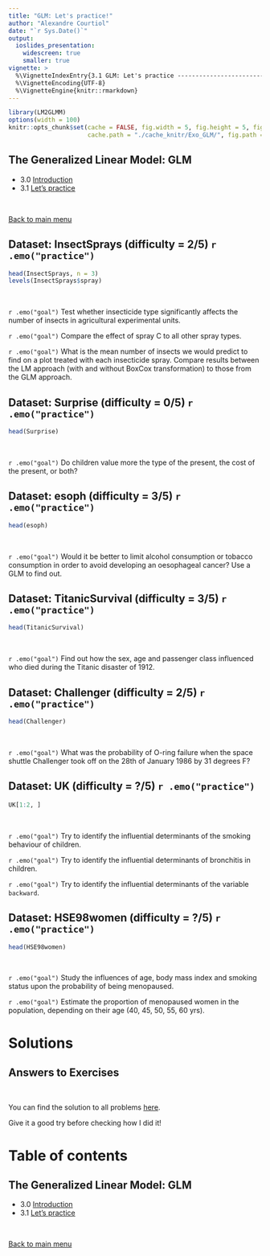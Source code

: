 ```yaml
---
title: "GLM: Let's practice!"
author: "Alexandre Courtiol"
date: "`r Sys.Date()`"
output:
  ioslides_presentation:
    widescreen: true
    smaller: true
vignette: >
  %\VignetteIndexEntry{3.1 GLM: Let's practice ----------------------------------------exercises}
  %\VignetteEncoding{UTF-8}
  %\VignetteEngine{knitr::rmarkdown}
---
```


```r
library(LM2GLMM)
options(width = 100)
knitr::opts_chunk$set(cache = FALSE, fig.width = 5, fig.height = 5, fig.align = "center",
                      cache.path = "./cache_knitr/Exo_GLM/", fig.path = "./fig_knitr/Exo_GLM/")
```

## The Generalized Linear Model: GLM

* 3.0 [Introduction](./GLM_intro_cource.html)
* 3.1 [Let's practice](./GLM_practice_exercises.html)

<br>

<div align="right">
[Back to main menu](./Title.html#2)
</div>


## Dataset: InsectSprays (difficulty = 2/5) `r .emo("practice")`

```r
head(InsectSprays, n = 3)
levels(InsectSprays$spray)
```

<br>

`r .emo("goal")`  Test whether insecticide type significantly affects the number of insects in agricultural experimental units.

`r .emo("goal")` Compare the effect of spray C to all other spray types.

`r .emo("goal")` What is the mean number of insects we would predict to find on a plot treated with each insecticide spray. Compare results between the LM approach (with and without BoxCox transformation) to those from the GLM approach.


## Dataset: Surprise (difficulty = 0/5) `r .emo("practice")`

```r
head(Surprise)
```

<br>

`r .emo("goal")` Do children value more the type of the present, the cost of the present, or both?

## Dataset: esoph (difficulty = 3/5) `r .emo("practice")`

```r
head(esoph)
```

<br>

`r .emo("goal")` Would it be better to limit alcohol consumption or tobacco consumption in order to avoid developing an oesophageal cancer? Use a GLM to find out.


## Dataset: TitanicSurvival (difficulty = 3/5) `r .emo("practice")`

```r
head(TitanicSurvival)
```

<br>

`r .emo("goal")` Find out how the sex, age and passenger class influenced who died during the Titanic disaster of 1912.


## Dataset: Challenger (difficulty = 2/5) `r .emo("practice")`

```r
head(Challenger)
```

<br>

`r .emo("goal")` What was the probability of O-ring failure when the space shuttle Challenger took off on the 28th of January 1986 by 31 degrees F?


## Dataset: UK (difficulty = ?/5) `r .emo("practice")`

```r
UK[1:2, ]
```

<br>

`r .emo("goal")` Try to identify the influential determinants of the smoking behaviour of children.

`r .emo("goal")` Try to identify the influential determinants of bronchitis in children.

`r .emo("goal")` Try to identify the influential determinants of the variable ```backward```.


## Dataset: HSE98women (difficulty = ?/5) `r .emo("practice")`

```r
head(HSE98women)
```

<br>

`r .emo("goal")` Study the influences of age, body mass index and smoking status upon the probability of being menopaused.

`r .emo("goal")` Estimate the proportion of menopaused women in the population, depending on their age (40, 45, 50, 55, 60 yrs).

# Solutions

## Answers to Exercises

<br>

You can find the solution to all problems [here](./GLM_practice_solution.html).

Give it a good try before checking how I did it!


# Table of contents

## The Generalized Linear Model: GLM

* 3.0 [Introduction](./GLM_intro_cource.html)
* 3.1 [Let's practice](./GLM_practice_exercises.html)

<br>

<div align="right">
[Back to main menu](./Title.html#2)
</div>
